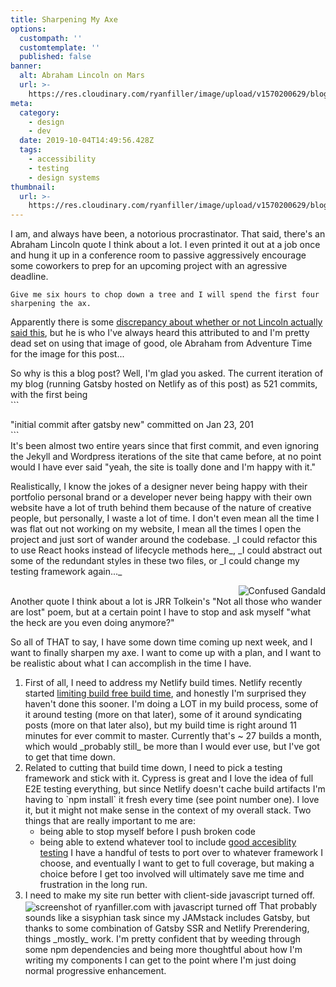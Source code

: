 ```yaml
---
title: Sharpening My Axe
options:
  custompath: ''
  customtemplate: ''
  published: false
banner:
  alt: Abraham Lincoln on Mars
  url: >-
    https://res.cloudinary.com/ryanfiller/image/upload/v1570200629/blog/sharpening-my-axe/abe_aoou1c.jpg
meta:
  category:
    - design
    - dev
  date: 2019-10-04T14:49:56.428Z
  tags:
    - accessibility
    - testing
    - design systems
thumbnail:
  url: >-
    https://res.cloudinary.com/ryanfiller/image/upload/v1570200629/blog/sharpening-my-axe/abe_aoou1c.jpg
---
```

I am, and always have been, a notorious procrastinator. That said, there's an Abraham Lincoln quote I think about a lot. I even printed it out at a job once and hung it up in a conference room to passive aggressively encourage some coworkers to prep for an upcoming project with an agressive deadline.

```
Give me six hours to chop down a tree and I will spend the first four sharpening the ax.
```

Apparently there is some [discrepancy about whether or not Lincoln actually said this](https://quoteinvestigator.com/2014/03/29/sharp-axe/), but he is who I've always heard this attributed to and I'm pretty dead set on using that image of good, ole Abraham from Adventure Time for the image for this post...

So why is this a blog post? Well, I'm glad you asked. The current iteration of my blog (running Gatsby hosted on Netlify as of this post) as 521 commits, with the first being \
\`\``

"initial commit after gatsby new" committed on Jan 23, 201\
\`\``\
It's been almost two entire years since that first commit, and even ignoring the Jekyll and Wordpress iterations of the site that came before, at no point would I have ever said "yeah, the site is toally done and I'm happy with it."

Realistically, I know the jokes of a designer never being happy with their portfolio personal brand or a developer never being happy with their own website have a lot of truth behind them because of the nature of creative people, but personally, I waste a lot of time. I don't even mean all the time I was flat out not working on my website, I mean all the times I open the project and just sort of wander around the codebase. \_I could refactor this to use React hooks instead of lifecycle methods here\_, _I could abstract out some of the redundant styles in these two files, or \_I could change my testing framework again...\_

<Image src="https://res.cloudinary.com/ryanfiller/image/upload/v1570323829/blog/sharpening-my-axe/Confused-Gandalf_aksgog.jpg" alt="Confused Gandald" title="" align="right" small="true" />

\
Another quote I think about a lot is JRR Tolkein's "Not all those who wander are lost" poem, but at a certain point I have to stop and ask myself "what the heck are you even doing anymore?"

So all of THAT to say, I have some down time coming up next week, and I want to finally sharpen my axe. I want to come up with a plan, and I want to be realistic about what I can accomplish in the time I have. 

1. First of all, I need to address my Netlify build times. Netlify recently started [limiting build free build time](https://www.netlify.com/pricing/faq/), and honestly I'm surprised they haven't done this sooner. I'm doing a LOT in my build process, some of it around testing (more on that later), some of it around syndicating posts (more on that later also), but my build time is right around 11 minutes for ever commit to master. Currently that's ~ 27 builds a month, which would \_probably still\_ be more than I would ever use, but I've got to get that time down.
2. Related to cutting that build time down,  I need to pick a testing framework and stick with it. Cypress is great and I love the idea of full E2E testing everything, but since Netlify doesn't cache build artifacts I'm having to \`npm install\` it fresh every time (see point number one). I love it, but it might not make sense in the context of my overall stack. Two things that are really important to me are: 
   * being able to stop myself before I push broken code
   * being able to extend whatever tool to include [good accesiblity testing](https://github.com/nickcolley/jest-axe)
   I have a handful of tests to port over to whatever framework I choose, and eventually I want to get to full coverage, but making a choice before I get too involved will ultimately save me time and frustration in the long run.
3. I need to make my site run better with client-side javascript turned off.
   <Image src="https://res.cloudinary.com/ryanfiller/image/upload/v1570328985/blog/sharpening-my-axe/Screen_Shot_2019-10-05_at_21.27.10_r8hkdz.png" alt="screenshot of ryanfiller.com with javascript turned off" title="Woof." align="center" small="false" />
   That probably sounds like a sisyphian task since my JAMstack includes Gatsby, but thanks to some combination of Gatsby SSR and Netlify Prerendering, things \_mostly\_ work. I'm pretty confident that by weeding through some npm dependencies and being more thoughtful about how I'm writing my components I can get to the point where I'm just doing normal progressive enhancement.

